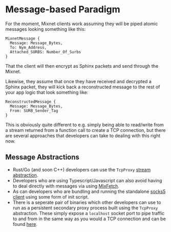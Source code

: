 # Message-based Paradigm

For the moment, Mixnet clients work assuming they will be piped atomic messages looking something like this:

```
MixnetMessage {
  Message: Message_Bytes,
  To: Nym_Address,
  Attached_SURBS: Number_Of_Surbs
}
```

That the client will then encrypt as Sphinx packets and send through the Mixnet.

Likewise, they assume that once they have received and decrypted a Sphinx packet, they will kick back a reconstructed message to the rest of your app logic that look something like:

```
ReconstructedMessage {
  Message: Message_Bytes,
  From: SURB_Sender_Tag
}
```

This is obviously quite different to e.g. simply being able to read/write from a stream returned from a function call to create a TCP connection, but there are several approaches that developers can take to dealing with this right now.

## Message Abstractions
- Rust/Go (and soon C++) developers can use the `TcpProxy` [stream abstraction](../rust/tcpproxy).
- Developers who are using Typescript/Javascript can also avoid having to deal directly with messages via using [MixFetch](../typescript/examples/mix-fetch).
- As can developers who are bundling and running the standalone [socks5 client](../clients/socks5) using some form of init script.
- There is a seperate pair of binaries which other developers can use to run as a persistent secondary proxy process built using the `TcpProxy` abstraction. These simply expose a `localhost` socket port to pipe traffic to and from in the same way as you would a TCP connection and can be found [here](https://github.com/nymtech/standalone-tcp-proxies).
